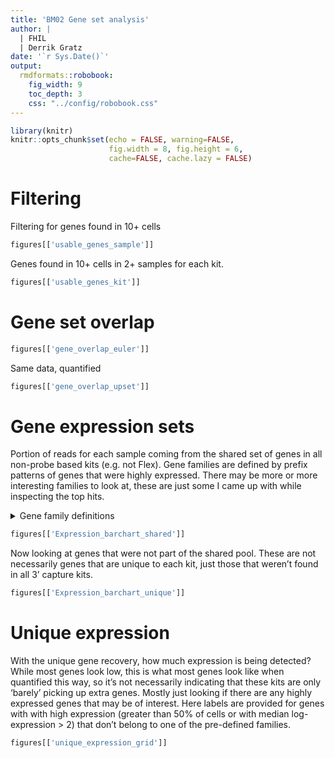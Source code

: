 ```yaml
---
title: 'BM02 Gene set analysis'
author: |
  | FHIL
  | Derrik Gratz
date: '`r Sys.Date()`'
output: 
  rmdformats::robobook:
    fig_width: 9
    toc_depth: 3
    css: "../config/robobook.css"
---
```


```r
library(knitr)
knitr::opts_chunk$set(echo = FALSE, warning=FALSE,
                      fig.width = 8, fig.height = 6,
                      cache=FALSE, cache.lazy = FALSE) 
```

# Filtering

Filtering for genes found in 10+ cells

```r
figures[['usable_genes_sample']]
```

Genes found in 10+ cells in 2+ samples for each kit. 

```r
figures[['usable_genes_kit']]
```

# Gene set overlap

```r
figures[['gene_overlap_euler']]
```

Same data, quantified

```r
figures[['gene_overlap_upset']]
```

# Gene expression sets

Portion of reads for each sample coming from the shared set of genes in all non-probe based kits (e.g. not Flex). 
Gene families are defined by prefix patterns of genes that were highly expressed. There may be more or more interesting
families to look at, these are just some I came up with while inspecting the top hits.

<details><summary>Gene family definitions</summary>

```r
gene_families
```

</details>

```r
figures[['Expression_barchart_shared']]
```

Now looking at genes that were not part of the shared pool. These are not necessarily genes that are unique to each
kit, just those that weren't found in all 3' capture kits. 

```r
figures[['Expression_barchart_unique']]
```

# Unique expression 

With the unique gene recovery, how much expression is being detected? While most genes look low, this is what most genes look like when quantified this way, so it's not necessarily indicating that these kits are only 'barely' picking up extra genes. Mostly just looking if 
there are any highly expressed genes that may be of interest. Here labels are provided for genes with with high expression (greater than
50% of cells or with median log-expression > 2) that don't belong to one of the pre-defined families. 

```r
figures[['unique_expression_grid']]
```

